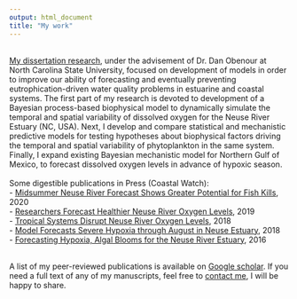 ```yaml
---
output: html_document
title: "My work"
---
```

</br>
[My dissertation research](https://repository.lib.ncsu.edu/bitstream/handle/1840.20/38491/etd.pdf?sequence=1&isAllowed=y), under the advisement of Dr. Dan Obenour at North Carolina State University, focused on development of models in order to improve our ability of forecasting and eventually preventing eutrophication-driven water quality problems in estuarine and coastal systems. The first part of my research is devoted to development of a Bayesian process-based biophysical model to dynamically simulate the temporal and spatial variability of dissolved oxygen for the Neuse River Estuary (NC, USA). Next, I develop and compare statistical and mechanistic predictive models for testing hypotheses about biophysical factors driving the temporal and spatial variability of phytoplankton in the same system. Finally, I expand existing Bayesian mechanistic model for Northern Gulf of Mexico, to forecast dissolved oxygen levels in advance of hypoxic season.
</br></br> Some digestible publications in Press (Coastal Watch):
</br>
- [Midsummer Neuse River Forecast Shows Greater Potential for Fish Kills](https://ncseagrant.ncsu.edu/currents/2020/06/midsummer-neuse-river-forecast-shows-greater-potential-for-fish-kills/), 2020</br>
- [Researchers Forecast Healthier Neuse River Oxygen Levels](https://ncseagrant.ncsu.edu/news/2019/06/researchers-forecast-healthier-neuse-river-oxygen-levels/), 2019</br>
- [Tropical Systems Disrupt Neuse River Oxygen Levels](https://ncseagrant.ncsu.edu/currents/2019/01/tropical-systems-disrupt-neuse-river-oxygen-levels/), 2018</br>
- [Model Forecasts Severe Hypoxia through August in Neuse Estuary](https://ncseagrant.ncsu.edu/news/2018/07/model-forecasts-severe-hypoxia-through-august-in-neuse-estuary/), 2018</br>
- [Forecasting Hypoxia, Algal Blooms for the Neuse River Estuary](https://ncseagrant.ncsu.edu/currents/2016/10/forecasting-hypoxia-algal-blooms-for-the-neuse-river-estuary/), 2016

</br>
A list of my peer-reviewed publications is available on [Google scholar](https://scholar.google.com/citations?user=kVUvwyEAAAAJ&hl=en). If you need a full text of any of my manuscripts, feel free to [contact me](contact.html), I will be happy to share.  